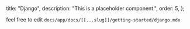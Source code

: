   title: "Django",
  description: "This is a placeholder component.",
  order: 5,
};

feel free to edit `docs/app/docs/[[...slug]]/getting-started/django.mdx`